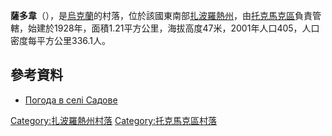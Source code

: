 {{coord|47|17|45|N|35|40|24|E|scale:100000|display=title}}

'''薩多韋'''（{{lang-uk|Садове}}），是[[烏克蘭|烏克蘭]]的村落，位於該國東南部[[扎波羅熱州|扎波羅熱州]]，由[[托克馬克區|托克馬克區]]負責管轄，始建於1928年，面積1.21平方公里，海拔高度47米，2001年人口405，人口密度每平方公里336.1人。

==參考資料==
* [http://weather.in.ua/ua/zaporozhskaja/23157 Погода в селі Садове] {{Wayback|url=http://weather.in.ua/ua/zaporozhskaja/23157 |date=20111220152554 }}

[[Category:扎波羅熱州村落|Category:扎波羅熱州村落]]
[[Category:托克馬克區村落|Category:托克馬克區村落]]


{{Zaporizhia-geo-stub}}
